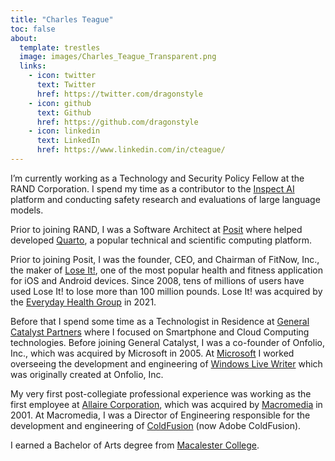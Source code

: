 ```yaml
---
title: "Charles Teague"
toc: false
about:
  template: trestles
  image: images/Charles_Teague_Transparent.png
  links:
    - icon: twitter
      text: Twitter
      href: https://twitter.com/dragonstyle
    - icon: github
      text: Github
      href: https://github.com/dragonstyle
    - icon: linkedin
      text: LinkedIn
      href: https://www.linkedin.com/in/cteague/
---
```


I'm currently working as a Technology and Security Policy Fellow at the RAND Corporation. I spend my time as a contributor to the [Inspect AI](https://inspect.ai-safety-institute.org.uk) platform and conducting safety research and evaluations of large language models. 

Prior to joining RAND, I was a Software Architect at [Posit](https://www.posit.co) where helped developed [Quarto](https://www.quarto.org), a popular technical and scientific computing platform. 

Prior to joining Posit, I was the founder, CEO, and Chairman of FitNow, Inc., the maker of [Lose It!](https://www.loseit.com), one of the most popular health and fitness application for iOS and Android devices. Since 2008, tens of millions of users have used Lose It! to lose more than 100 million pounds. Lose It! was acquired by the [Everyday Health Group](https://www.everydayhealthgroup.com) in 2021.

Before that I spend some time as a Technologist in Residence at [General Catalyst Partners](https://www.generalcatalyst.com) where I focused on Smartphone and Cloud Computing technologies. Before joining General Catalyst, I was a co-founder of Onfolio, Inc., which was acquired by Microsoft in 2005. At [Microsoft](https://www.microsoft.com) I worked overseeing the development and engineering of [Windows Live Writer](https://www.microsoft.com/en-us/p/open-live-writer) which was originally created at Onfolio, Inc.

My very first post-collegiate professional experience was working as the first employee at [Allaire Corporation](https://en.wikipedia.org/wiki/Allaire_Corporation), which was acquired by [Macromedia](https://en.wikipedia.org/wiki/Macromedia) in 2001. At Macromedia, I was a Director of Engineering responsible for the development and engineering of [ColdFusion](https://coldfusion.adobe.com) (now Adobe ColdFusion). 

I earned a Bachelor of Arts degree from [Macalester College](https://www.macalester.edu).
